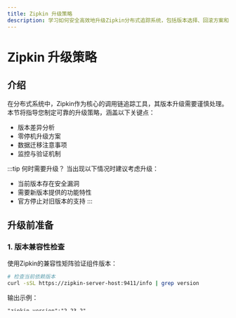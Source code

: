 ```yaml
---
title: Zipkin 升级策略
description: 学习如何安全高效地升级Zipkin分布式追踪系统，包括版本选择、回滚方案和兼容性检查等最佳实践。
---
```


# Zipkin 升级策略

## 介绍

在分布式系统中，Zipkin作为核心的调用链追踪工具，其版本升级需要谨慎处理。本节将指导您制定可靠的升级策略，涵盖以下关键点：

- 版本差异分析
- 零停机升级方案
- 数据迁移注意事项
- 监控与验证机制

:::tip 何时需要升级？
当出现以下情况时建议考虑升级：
- 当前版本存在安全漏洞
- 需要新版本提供的功能特性
- 官方停止对旧版本的支持
:::

## 升级前准备

### 1. 版本兼容性检查

使用Zipkin的兼容性矩阵验证组件版本：

```bash
# 检查当前依赖版本
curl -sSL https://zipkin-server-host:9411/info | grep version
```

输出示例：
```
"zipkin.version":"2.23.2",
"spring.boot.version":"2.5.4"
```

### 2. 环境备份

```mermaid
flowchart TD
    A[开始升级] --> B[配置文件备份]
    B --> C[数据库快照]
    C --> D[停止写入流量]
    D --> E[验证备份完整性]
```

## 分阶段升级方案

### 阶段一：金丝雀发布

通过负载均衡将少量流量路由到新版本：

```yaml
# Kubernetes示例配置
apiVersion: networking.k8s.io/v1
kind: Ingress
metadata:
  name: zipkin-canary
  annotations:
    nginx.ingress.kubernetes.io/canary: "true"
    nginx.ingress.kubernetes.io/canary-weight: "10"
```

### 阶段二：数据存储升级

对于存储层升级（如从MySQL到Elasticsearch）：

```sql
-- 示例：MySQL到ES的数据迁移
INSERT INTO zipkin_es.spans
SELECT * FROM zipkin_mysql.spans
WHERE timestamp_millis > UNIX_TIMESTAMP(DATE_SUB(NOW(), INTERVAL 30 DAY))*1000;
```

:::caution 注意
大数据量迁移建议使用批处理，每批1000-5000条记录
:::

## 版本回滚方案

建立快速回滚机制：

1. 保留旧版本二进制文件
2. 准备回滚脚本示例：

```bash
#!/bin/bash
# 快速回滚到v2.23.2
docker stop zipkin-new && \
docker run -d --name zipkin-legacy \
  -p 9411:9411 \
  -e STORAGE_TYPE=elasticsearch \
  -e ES_HOSTS=http://elastic:9200 \
  openzipkin/zipkin:2.23.2
```

## 真实案例：电商平台升级实践

**背景**：某电商平台从Zipkin 2.21升级到2.24时遇到的问题：

1. **问题现象**：Kafka采集器不兼容旧格式
2. **解决方案**：
   - 先升级数据收集端
   - 采用双写模式过渡
   - 逐步停用旧采集器

```java
// 双写配置示例（Spring Boot）
@Bean
public KafkaSender<String, byte[]> kafkaSenderV2() {
    return KafkaSender.newBuilder()
        .bootstrapServers("kafka:9092")
        .topic("zipkin-v2")
        .encoding(Encoding.JSON)
        .build();
}
```

## 升级后验证

关键检查项清单：

1. 追踪数据完整性：
   ```bash
   curl -X POST http://localhost:9411/api/v2/spans -H "Content-Type: application/json" -d @sample-span.json
   ```
2. 依赖关系图准确性
3. 系统资源占用监控

## 总结与资源

**核心要点**：
- 始终保持向后兼容
- 采用渐进式发布策略
- 建立完善的监控体系

**延伸学习**：
- [Zipkin官方升级指南](https://zipkin.io/pages/upgrading.html)
- [SemVer版本规范](https://semver.org/)
- 练习：在测试环境模拟从2.23到2.24的升级过程

:::warning 最后提醒
生产环境升级前务必在预发布环境充分验证！
:::
